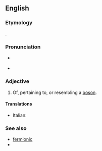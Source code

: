 ==English==

===Etymology===
{{suffix|boson|ic}}.

===Pronunciation===
* {{a|US}} {{IPA|/boʊˈsɑnɪk/}}
* {{rhymes|ɒnɪk}}

===Adjective===
{{en-adj}}

# {{quantum physics}} Of, pertaining to, or resembling a [[boson]].

====Translations====
{{trans-top|of, pertaining to, or resembling a boson}}
* Italian: {{t-|it|bosonico}}
{{trans-mid}}
{{trans-bottom}}

===See also===
* [[fermionic]]
* {{projectlink|wikipedia|Boson}}